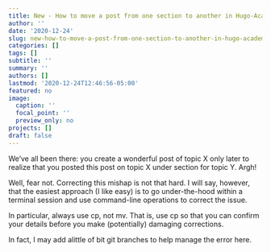 ```yaml
---
title: New - How to move a post from one section to another in Hugo-Academic
author: ''
date: '2020-12-24'
slug: new-how-to-move-a-post-from-one-section-to-another-in-hugo-academic
categories: []
tags: []
subtitle: ''
summary: ''
authors: []
lastmod: '2020-12-24T12:46:56-05:00'
featured: no
image:
  caption: ''
  focal_point: ''
  preview_only: no
projects: []
draft: false
---
```


We've all been there: you create a wonderful post of topic X only later to 
realize that you posted this post on topic X under section for topic Y. Argh!

Well, fear not. Correcting this mishap is not that hard. I will say, however,
that the easiest approach (I like easy) is to go under-the-hood within a
terminal session and use command-line operations to correct the issue.

In particular, always use cp, not mv. That is, use cp so that you can confirm
your details before you make (potentially) damaging corrections.

In fact, I may add alittle of bit git branches to help manage the error here.

